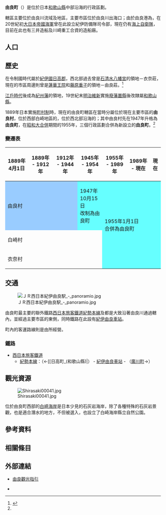 {{日本町村
| 自治體名   = 由良
| 町村       = 町
| 圖像       = [[File:Kasane_yama.jpg|240px]]
| 圖像說明   = [[由良港|由良港]]與[[三井造船|三井造船]][[由良工廠|由良工廠]]
| 町村章     = [[File:Yura_Wakayama_chapter.JPG|100px]]
| 日文原名   = 由良町
| 平假名     = ゆらちょう
| 羅馬字拼音 = Yura-chō
| 都道府縣   = 和歌山縣
| 支廳       =
| 郡         = 日高郡
| 郡連結     = 日高郡 (和歌山縣)
| 編號       = 30383-6
| 面積       = 30.94
| 邊界未定   =
| 人口       = 5,290<ref>{{Cite web| url=http://www.town.yura.wakayama.jp/| title=由良町の人口と世帯数| publisher=由良町公所| language=ja| accessdate=2019-11-18| archive-date=2022-01-14| archive-url=https://web.archive.org/web/20220114204823/http://www.town.yura.wakayama.jp/| dead-url=no}}</ref>
| 統計時間   = 2021年9月1日
| 自治體     = [[廣川町_(和歌山縣)|廣川町]]、[[日高町_(和歌山縣)|日高町]]
| 樹         =
| 花         =
| 鳥         =
| 其他象徵物 =
| 其他象徵   =
| 首長       = 畑中雅央
| 卸任日期   = 2020年5月18日
| 議員數     = 10
| 郵遞區號   = 649-1111
| 所在地     = 日高郡由良町大字里1220-1
| 電話號碼   = 738-65-0200
| 外部連結   = {{url|http://www.town.yura.wakayama.jp/}}
| 地圖       = [[File:Yura_in_Wakayama_Prefecture_Ja.svg|250px]]
| 註記       =
}}

'''由良町'''（{{jpn|j=由良町|hg=ゆらちょう|rm=Yura chō|f=y}}）是位於日本[[和歌山縣|和歌山縣]]中部沿海的行政區劃。

轄區主要位於由良川流域及{{Tsl|ja|白崎}}地區，主要市區位於由良川出海口；由於由良港為{{Tsl|en|Submergent coastline|沉水海岸}}，在20世紀初[[大日本帝國海軍|大日本帝國海軍]]曾在此設立紀伊防備隊司令部，現在仍有[[海上自衛隊|海上自衛隊]]{{Tsl|ja|由良基地}}，目前在此也有三井造船及川崎重工合資的造船廠。

== 人口 ==

{{日本人口統計|location=Yura, Wakayama|code=30383|name=由良町}}

== 歷史 ==

在令制國時代屬於[[紀伊國|紀伊國]][[日高郡_(和歌山縣)|日高郡]]，西北部過去曾是[[石清水八幡宮|石清水八幡宮]]的領地－衣奈莊，現在的市區周邊則曾是[[蓮華王院|蓮華王院]]和[[藤原重子|藤原重子]]的領地－由良莊。<ref name="Profile">{{Cite web| url=http://www.town.yura.wakayama.jp/docs/2014011701113/| title=プロフィール| publisher=由良町公所| language=ja| accessdate=2019-11-19| archive-date=2018-09-09| archive-url=https://web.archive.org/web/20180909203714/http://www.town.yura.wakayama.jp/docs/2014011701113/| dead-url=no}}</ref>

[[江戶時代|江戶時代]]後成為[[紀州藩|紀州藩]]的領地，19世紀末[[明治維新|明治維新]]實施[[廢藩置縣|廢藩置縣]]後改隸屬[[和歌山縣|和歌山縣]]。

1889年日本實施[[町村制|町村制]]時，現在的由良町轄區在當時分屬位於現在主要市區的'''由良村'''，位於西部白崎地區的{{Tsl|ja|白崎村}}，位於西北部沿海的{{Tsl|ja|衣奈村}}；其中由良村先在1947年升格為'''由良町'''，在[[昭和大合併|昭和大合併]]期間的1955年，三個行政區劃合併為新設立的'''由良町'''。<ref name="Profile"/>

=== 變遷表 ===

{| class="wikitable" style="font-size:x-small;"
|-
! 1889年4月1日
! 1889年 - 1912年
! 1912年 - 1944年
! 1945年 - 1954年
! 1955年 - 1989年
! 1989年 - 現在
! 現在
|-
| colspan=3 style="background-color:#9cf;" | 由良村
| style="background-color:#6ff;" | 1947年10月15日<br />改制為由良町
| rowspan=3 colspan=3 style="background-color:#6ff;" | 1955年1月1日<br />合併為由良町
|-
| colspan=4 | 白崎村
|-
| colspan=4 | 衣奈村
|}

== 交通 ==

[[File:ＪＲ西日本紀伊由良駅_-_panoramio.jpg|thumb]]

由良町最主要的聯外鐵路[[西日本旅客鐵道|西日本旅客鐵道]][[紀勢本線|紀勢本線]]及{{Tsl|ja|国道42号|國道42號}}都是大致沿著由良川通過轄內，並經過主要市區的東側，同時鐵路在此設有[[紀伊由良車站|紀伊由良車站]]。

町內的客運路線則是由{{Tsl|ja|中紀バス|中紀巴士}}所經營。

=== 鐵路 ===

* [[西日本旅客鐵道|西日本旅客鐵道]]
** [[紀勢本線|紀勢本線]]：（←[[日高町_(和歌山縣)|） - [[紀伊由良車站]] - （[[廣川町_(和歌山縣)|廣川町]]→）

== 觀光資源 ==

[[File:Shirasaki00041.jpg|thumb]]

位於由良町西部的[[白崎海岸|白崎海岸]]是日本少見的石灰岩海岸，除了各種特殊的石灰岩景觀，也是適合潛水的地方，不但被選入{{Tsl|ja|日本の渚百選|日本的沙灘百選}}，也設立了白崎海岸縣立自然公園。

== 參考資料 ==
{{Reflist}}

== 相關條目 ==
{{Commonscat|Yura, Wakayama}}

== 外部連結 ==

* {{Ja}} [http://www.yura-wakayama-kanko.jp/ 由良觀光指引] {{Wayback|url=http://www.yura-wakayama-kanko.jp/ |date=20190908143309 }}
* {{Ja}} {{Facebook|yuranosuke.30383|由良的助}}

{{和歌山縣}}
{{Authority control}}